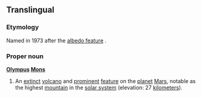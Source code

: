 ==Translingual==

===Etymology===
Named in 1973 after the [[albedo feature]] {{term|Nix Olympica||Snows of Olympus}}.

===Proper noun===
'''[[Olympus]] [[Mons]]'''

# {{surface feature}} An [[extinct]] [[volcano]] and [[prominent]] [[feature]] on the [[planet]] [[Mars]], notable as the highest [[mountain]] in the [[solar system]] (elevation: 27 [[kilometers]]).